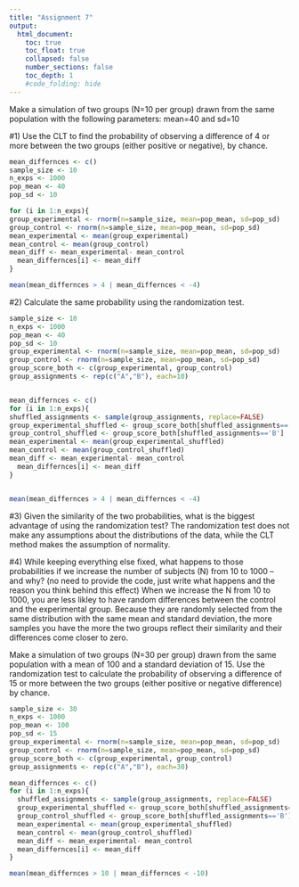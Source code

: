 ```yaml
---
title: "Assignment 7"
output:
  html_document:
    toc: true
    toc_float: true
    collapsed: false
    number_sections: false
    toc_depth: 1
    #code_folding: hide
---
```

Make a simulation of two groups (N=10 per group) drawn from the same population with the following parameters: mean=40 and sd=10

#1) Use the CLT to find the probability of observing a difference of 4 or more between the two groups (either positive or negative), by chance.
```r
mean_differnces <- c() 
sample_size <- 10
n_exps <- 1000 
pop_mean <- 40
pop_sd <- 10

for (i in 1:n_exps){
group_experimental <- rnorm(n=sample_size, mean=pop_mean, sd=pop_sd) 
group_control <- rnorm(n=sample_size, mean=pop_mean, sd=pop_sd) 
mean_experimental <- mean(group_experimental)
mean_control <- mean(group_control)
mean_diff <- mean_experimental- mean_control
  mean_differnces[i] <- mean_diff
}

mean(mean_differnces > 4 | mean_differnces < -4)

```


#2) Calculate the same probability using the randomization test.
```r
sample_size <- 10
n_exps <- 1000
pop_mean <- 40
pop_sd <- 10
group_experimental <- rnorm(n=sample_size, mean=pop_mean, sd=pop_sd) 
group_control <- rnorm(n=sample_size, mean=pop_mean, sd=pop_sd) 
group_score_both <- c(group_experimental, group_control) 
group_assignments <- rep(c("A","B"), each=10)


mean_differnces <- c()
for (i in 1:n_exps){
shuffled_assignments <- sample(group_assignments, replace=FALSE)  
group_experimental_shuffled <- group_score_both[shuffled_assignments=='A'] 
group_control_shuffled <- group_score_both[shuffled_assignments=='B']
mean_experimental <- mean(group_experimental_shuffled)
mean_control <- mean(group_control_shuffled)
mean_diff <- mean_experimental- mean_control
  mean_differnces[i] <- mean_diff
}


mean(mean_differnces > 4 | mean_differnces < -4)

```


#3) Given the similarity of the two probabilities, what is the biggest advantage of using the randomization test?
The randomization test does not make any assumptions about the distributions of the data, while the CLT method makes the assumption of normality. 

#4) While keeping everything else fixed, what happens to those probabilities if we increase the number of subjects (N) from 10 to 1000 – and why? (no need to provide the code, just write what happens and the reason you think behind this effect)
When we increase the N from 10 to 1000, you are less likley to have random differences between the control and the experimental group. Because they are randomly selected from the same distribution with the same mean and standard deviation, the more samples you have the more the two groups reflect their similarity and their differences come closer to zero. 



Make a simulation of two groups (N=30 per group) drawn from the same population with a mean of 100 and a standard deviation of 15. Use the randomization test to calculate the probability of observing a difference of 15 or more between the two groups (either positive or negative difference) by chance.

```r
sample_size <- 30
n_exps <- 1000
pop_mean <- 100
pop_sd <- 15
group_experimental <- rnorm(n=sample_size, mean=pop_mean, sd=pop_sd) 
group_control <- rnorm(n=sample_size, mean=pop_mean, sd=pop_sd) 
group_score_both <- c(group_experimental, group_control) 
group_assignments <- rep(c("A","B"), each=30)

mean_differnces <- c()
for (i in 1:n_exps){
  shuffled_assignments <- sample(group_assignments, replace=FALSE)  
  group_experimental_shuffled <- group_score_both[shuffled_assignments=='A'] 
  group_control_shuffled <- group_score_both[shuffled_assignments=='B']
  mean_experimental <- mean(group_experimental_shuffled)
  mean_control <- mean(group_control_shuffled)
  mean_diff <- mean_experimental- mean_control
  mean_differnces[i] <- mean_diff
}

mean(mean_differnces > 10 | mean_differnces < -10)


```

